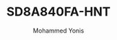 ---
id: 1
slug: SD8A840FA-HNT
title: "SD8A840FA-HNT"
desc: "8MP 40x Starlight IR WizMind Network"
img: "/src/assets/dahua/SD8A840FA-HNT.png"
images:
  - "/src/assets/dahua/SD8A840FA-HNT.png"
  - "/src/assets/dahua/SD8A840FA-HNT1.png"
  - "/src/assets/camera/Prime/IPC6424SR-X25-VF-B/IPC6424SR-X25-VF-B-2.png"
  - "/src/assets/camera/Prime/IPC6424SR-X25-VF-B/IPC6424SR-X25-VF-B-1.png"
alt: "4MP PTZ Camera with 25x Optical Zoom"
author: "Mohammed Yonis"
reviewBody: "best service and support"
ratingValue: 5

features:
   - " 1/1.8 8Megapixel STARVIS CMOS."
   - "Powerful 40x optical zoom"
   - "Starlight technology"
   - "Max. 25/30 fps@8MP"
   - "H.265 encoding"
   - "Illegal parking detection"
   - "ANPR."
   - " IP67"
   
publishedTime: "2023-09-15"
modifiedTime: "2023-10-01"
---